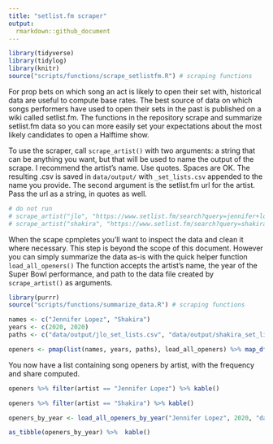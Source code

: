 ```yaml
---
title: "setlist.fm scraper"
output:
  rmarkdown::github_document
---
```


```r
library(tidyverse)
library(tidylog)
library(knitr)
source("scripts/functions/scrape_setlistfm.R") # scraping functions
```

For prop bets on which song an act is likely to open their set with, historical data are useful to compute base rates. The best source of data on which songs performers have used to open their sets in the past is published on a wiki called setlist.fm. The functions in the repository scrape and summarize setlist.fm data so you can more easily set your expectations about the most likely candidates to open a Halftime show.

To use the scraper, call `scrape_artist()` with two arguments: a string that can be anything you want, but that will be used to name the output of the scrape. I recommend the artist's name. Use quotes. Spaces are OK. The resulting .csv is saved in `data/output/` with `_set_lists.csv` appended to the name you provide. The second argument is the setlist.fm url for the artist. Pass the url as a string, in quotes as well.

```r
# do not run
# scrape_artist("jlo", "https://www.setlist.fm/search?query=jennifer+lopez")
# scrape_artist("shakira", "https://www.setlist.fm/search?query=shakira")
```
When the scape cpmpletes you'll want to inspect the data and clean it where necessary. This step is beyond the scope of this document. However you can simply summarize the data as-is with the quick helper function `load_all_openers()` The function accepts the artist's name, the year of the Super Bowl performance, and path to the data file created by `scrape_artist()` as arguments.

```r
library(purrr)
source("scripts/functions/summarize_data.R") # scraping functions

names <- c("Jennifer Lopez", "Shakira")
years <- c(2020, 2020)
paths <- c("data/output/jlo_set_lists.csv", "data/output/shakira_set_lists.csv")

openers <- pmap(list(names, years, paths), load_all_openers) %>% map_df(as_tibble)
```

You now have a list containing song openers by artist, with the frequency and share computed.

```r
openers %>% filter(artist == "Jennifer Lopez") %>% kable()
```
```r
openers %>% filter(artist == "Shakira") %>% kable()
```

```r
openers_by_year <- load_all_openers_by_year("Jennifer Lopez", 2020, "data/output/jlo_set_lists.csv")
```

```r
as_tibble(openers_by_year) %>%  kable()
```

